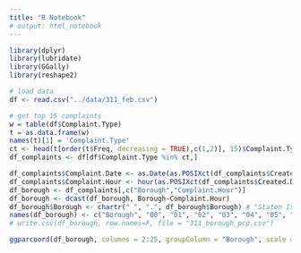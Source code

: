 ```yaml
---
title: "R Notebook"
# output: html_notebook
---
```


```r
library(dplyr)
library(lubridate)
library(GGally)
library(reshape2)

# load data
df <- read.csv("../data/311_feb.csv")

# get top 15 complaints
w = table(df$Complaint.Type)
t = as.data.frame(w)
names(t)[1] = 'Complaint.Type'
ct <- head(t[order(t$Freq, decreasing = TRUE),c(1,2)], 15)$Complaint.Type
df_complaints <- df[df$Complaint.Type %in% ct,]

df_complaints$Complaint.Date <- as.Date(as.POSIXct(df_complaints$Created.Date, format="%m/%d/%Y"))
df_complaints$Complaint.Hour <- hour(as.POSIXct(df_complaints$Created.Date, format="%m/%d/%Y %I:%M:%S %p"))
df_borough <- df_complaints[,c("Borough","Complaint.Hour")]
df_borough <- dcast(df_borough, Borough~Complaint.Hour)
df_borough$Borough <- chartr(" ", ".", df_borough$Borough) # "Staten Island" should be "Staten.Island"
names(df_borough) <- c("Borough", "00", "01", "02", "03", "04", "05", "06", "07", "08", "09", "10", "11", "12", "13", "14", "15", "16", "17", "18", "19", "20", "21", "22", "23") 
# write.csv(df_borough, row.names=F, file = "311_borough_pcp.csv")

ggparcoord(df_borough, columns = 2:25, groupColumn = "Borough", scale = "globalminmax")
```


